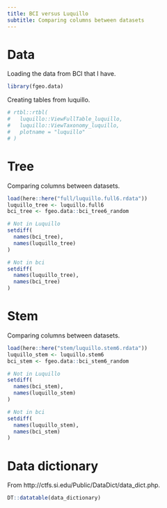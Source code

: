 ```yaml
---
title: BCI versus Luquillo
subtitle: Comparing columns between datasets
---
```


# Data

Loading the data from BCI that I have.

```r
library(fgeo.data)
```

Creating tables from luquillo.

```r
# rtbl::rtbl(
#   luquillo::ViewFullTable_luquillo,
#   luquillo::ViewTaxonomy_luquillo,
#   plotname = "luquillo"
# )
```

# Tree

Comparing columns between datasets.

```r
load(here::here("full/luquillo.full6.rdata"))
luquillo_tree <- luquillo.full6
bci_tree <- fgeo.data::bci_tree6_random

# Not in Luquillo
setdiff(
  names(bci_tree),
  names(luquillo_tree)
)

# Not in bci
setdiff(
  names(luquillo_tree),
  names(bci_tree)
)
```

# Stem

Comparing columns between datasets.

```r
load(here::here("stem/luquillo.stem6.rdata"))
luquillo_stem <- luquillo.stem6
bci_stem <- fgeo.data::bci_stem6_random

# Not in Luquillo
setdiff(
  names(bci_stem),
  names(luquillo_stem)
)

# Not in bci
setdiff(
  names(luquillo_stem),
  names(bci_stem)
)
```

# Data dictionary

From http://ctfs.si.edu/Public/DataDict/data_dict.php.

```r
DT::datatable(data_dictionary)
```
